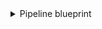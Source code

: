 <details>
<summary>Pipeline blueprint</summary>

```json showLineNumbers
{
  "identifier": "azureDevopsPipeline",
  "title": "Pipeline",
  "icon": "AzureDevops",
  "schema": {
    "properties": {
      "url": {
        "type": "string",
        "format": "url",
        "title": "URL"
      },
      "revision": {
        "type": "number",
        "title": "Revision"
      },
      "folder": {
        "title": "Folder",
        "type": "string"
      }
    },
    "required": []
  },
  "mirrorProperties": {},
  "calculationProperties": {},
  "aggregationProperties": {},
  "relations": {}
}
```

</details>
